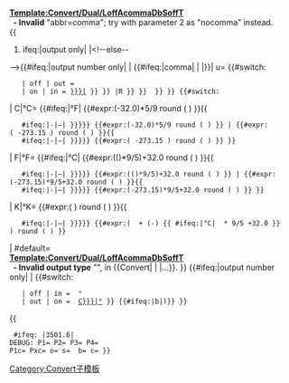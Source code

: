 <br>'''[[Template:Convert/Dual/LoffAcommaDbSoffT]]<!--
  --><br>&nbsp; - Invalid''' "abbr=comma"; try with parameter<!--
  --> 2 as "{{{2|to}}}nocomma" instead.<br>
<!--WARNING:
--    This template is typically invoked by a caller that
--    forces the entire results to have commas everywhere.
--
-==============================================================
- Convert/Dual/LoffAcommaDbSoffT - Temperature range w/o commas
-==============================================================
--                               (see NOTES at bottom)
-->{{
#ifeq:{{{disp|b}}}|output only|<!--then skip-->|<!--else--
-->{{#ifeq:{{{disp|b}}}|output number only|<!--then skip--
-->|<!--------------------------- else-show-inputs--
-->{{#ifeq:{{{abbr|comma}}}|comma|<!--
  then-remove-commas-->{{formatnum:<!--
-->{{convert/{{{2}}}/<!--
  -->{{#switch:{{{adj|off}}}
    | off = AonSoff
    | on = AonSon<!--
  -->}}<!--endswitch adj--
  -->|{{convert/-{{#expr:{{{1|0}}}<0}}|{{{1|10}}}}}|<!--
  -->{{convert/-{{#expr:{{{3|0}}}<0}}|{{{3|20}}}}}|<!--
  -->u= <!--check to wikilink input
  -->{{#switch:{{{lk|off}}}<!--parameter lk=xxx-->
    | off | out = {{{u}}}
    | on | in = [[{{{t|{{{u}}}}}}|{{{u}}}]]<!--
  -->}}<!--endswitch lk--
  -->}}<!--endconvert/{2}/AonSxx--
  -->|R }}<!--end formatnum
-->}}<!--endif abbr=comma
  ------------------------------ put separator
  -->{{{sep| (}}}<!--" (" or "," etc.
  -->}}<!--endif disp=output number only--
-->}}<!--endif disp=output only--
-->{{#switch:{{{4|C}}}<!--convert both: s is rounding -->
| C|°C= {{#ifeq:{{{u|F}}}|°F|<!--then convert from Farenheit--
    -->{{#expr:({{{1|1}}}-32.0)*5/9 round ({{{s|1}}} ) }}{{
    #ifeq:{{{2}}}|-|&ndash;|{{{dualsep|&#32;{{{2}}}&#32;}}}}}<!--
    -->{{#expr:({{{3|9}}}-32.0)*5/9 round ({{{s|1}}} ) }}<!--
  else-->|<!--convert from Kelvin--
    -->{{#expr:( {{{1|1}}}-273.15 ) round ({{{s|1}}} ) }}{{
    #ifeq:{{{2}}}|-|&ndash;|{{{dualsep|&#32;{{{2}}}&#32;}}}}}<!--
    -->{{#expr:( {{{3|9}}}-273.15 ) round ({{{s|1}}} ) }}<!--
  -->}}<!--endif {u}=F-->
| F|°F= {{#ifeq:{{{u|C}}}|°C|<!--then convert from Celsius--
    -->{{#expr:(({{{1|1}}})*9/5)+32.0 round ({{{s|1}}} ) }}{{
    #ifeq:{{{2}}}|-|&ndash;|{{{dualsep|&#32;{{{2}}}&#32;}}}}}<!--
    -->{{#expr:(({{{3|9}}})*9/5)+32.0 round ({{{s|1}}} ) }}<!--
  else-->|<!--convert from Kelvin--
    -->{{#expr:({{{1|1}}}-273.15)*9/5+32.0 round ({{{s|1}}} ) }}{{
    #ifeq:{{{2}}}|-|&ndash;|{{{dualsep|&#32;{{{2}}}&#32;}}}}}<!--
    -->{{#expr:({{{3|9}}}-273.15)*9/5+32.0 round ({{{s|1}}} ) }}<!--
  -->}}<!--endif {u}=C-->
| K|°K= {{#expr:( {{{b|0}}} ) round ({{{s|1}}} ) }}{{
    #ifeq:{{{2}}}|-|&ndash;|{{{dualsep|&#32;{{{2}}}&#32;}}}}}<!--
  -->{{#expr:( {{{b|0}}} + ({{{3|9}}}-{{{1}}}) {{<!--
    -->#ifeq:{{{o}}}|°C|<!--then F-to-C--> * 9/5 +32.0<!--
    -->}}<!--endif o=°C-->) round ({{{s|1}}} ) }}<!--endexpr-->
| #default=<br>'''[[Template:Convert/Dual/LoffAcommaDbSoffT]]<!--
  --><br>&nbsp; - Invalid output type''' "{{{4|Nul}}}", in <!--
  -->{<nowiki/>{Convert&#124;{{{1|4,555}}}<!--
  -->&#124;{{{2}}}<!--
  -->&#124;{{{3|6,888}}}...}<nowiki/>}.
}}<!--endswitch {4}--
-->{{#ifeq:{{{disp|b}}}|output number only|<!--then skip--
-->|<!--------------------------- else-show-output-unit--
  -->{{#switch:{{{lk|off}}}<!--wikilink by lk=xxx-->
    | off | in = &nbsp;&deg;{{{4|C}}}
    | out | on = &nbsp;[[&deg;{{{4|C}}}|&deg;{{{4|C}}}]]<!--
  -->}}<!--endswitch lk--
  -->{{#ifeq:{{{disp|b}}}|b|)}}<!--ending ")" for disp=b
-->}}<!--endif disp=output number only--
--><noinclude><!--
==============================================================
--NOTES
--   This template shows the input range and output range,
--   converting the temperatures depending on units given
--   in parameters: {{{u}}} input, {{{4}}} output C, F or K.
--   It does not handle the Rankin scale.
--
--   This template is like Convert/Dual/LoffAoffDxSoffT
--   to allow side-by-side comparison of changes, as a
--   tactic to detect problems when changing either.
--
-------------------------------------------------------
--HISTORY:
--05Nov09 Created for temperature ranges without commas.
-->
[[Category:Convert子模板]]
</noinclude>{{
  #ifeq: {{{1|32}}}|3501.6|<!--
--><br>DEBUG: P1={{{1|P1}}} P2={{{2|P2}}} P3={{{3|P3}}} P4={{{4|P4}}} <br>{{in5|14}}P1c={{formatnum: {{{1|P1}}}|R}} Pxc={{formatnum: {{{5|a,b,c.6}}}|R}} o={{{o|o}}} s={{{s|Nul}}}&nbsp; b={{{b|Nul}}} c={{{c|Nul}}} }}<!--endif P1=3501.6-->